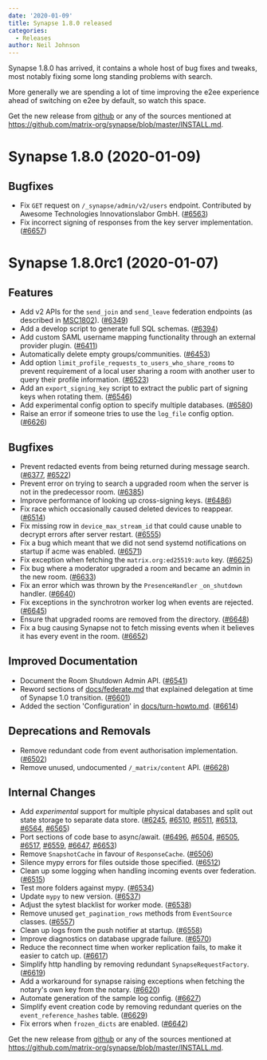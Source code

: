 ```yaml
---
date: '2020-01-09'
title: Synapse 1.8.0 released
categories:
  - Releases
author: Neil Johnson
---
```


Synapse 1.8.0 has arrived, it contains a whole host of bug fixes and tweaks, most notably fixing some long standing problems with search.

More generally we are spending a lot of time  improving the e2ee experience ahead of switching on e2ee by default, so watch this space.

Get the new release from [github](https://github.com/matrix-org/synapse/releases/tag/v1.8.0) or any of the sources mentioned at https://github.com/matrix-org/synapse/blob/master/INSTALL.md.


Synapse 1.8.0 (2020-01-09)
==========================

Bugfixes
--------

- Fix `GET` request on `/_synapse/admin/v2/users` endpoint. Contributed by Awesome Technologies Innovationslabor GmbH. ([\#6563](https://github.com/matrix-org/synapse/issues/6563))
- Fix incorrect signing of responses from the key server implementation. ([\#6657](https://github.com/matrix-org/synapse/issues/6657))


Synapse 1.8.0rc1 (2020-01-07)
=============================

Features
--------

- Add v2 APIs for the `send_join` and `send_leave` federation endpoints (as described in [MSC1802](https://github.com/matrix-org/matrix-doc/pull/1802)). ([\#6349](https://github.com/matrix-org/synapse/issues/6349))
- Add a develop script to generate full SQL schemas. ([\#6394](https://github.com/matrix-org/synapse/issues/6394))
- Add custom SAML username mapping functionality through an external provider plugin. ([\#6411](https://github.com/matrix-org/synapse/issues/6411))
- Automatically delete empty groups/communities. ([\#6453](https://github.com/matrix-org/synapse/issues/6453))
- Add option `limit_profile_requests_to_users_who_share_rooms` to prevent requirement of a local user sharing a room with another user to query their profile information. ([\#6523](https://github.com/matrix-org/synapse/issues/6523))
- Add an `export_signing_key` script to extract the public part of signing keys when rotating them. ([\#6546](https://github.com/matrix-org/synapse/issues/6546))
- Add experimental config option to specify multiple databases. ([\#6580](https://github.com/matrix-org/synapse/issues/6580))
- Raise an error if someone tries to use the `log_file` config option. ([\#6626](https://github.com/matrix-org/synapse/issues/6626))


Bugfixes
--------

- Prevent redacted events from being returned during message search. ([\#6377](https://github.com/matrix-org/synapse/issues/6377), [\#6522](https://github.com/matrix-org/synapse/issues/6522))
- Prevent error on trying to search a upgraded room when the server is not in the predecessor room. ([\#6385](https://github.com/matrix-org/synapse/issues/6385))
- Improve performance of looking up cross-signing keys. ([\#6486](https://github.com/matrix-org/synapse/issues/6486))
- Fix race which occasionally caused deleted devices to reappear. ([\#6514](https://github.com/matrix-org/synapse/issues/6514))
- Fix missing row in `device_max_stream_id` that could cause unable to decrypt errors after server restart. ([\#6555](https://github.com/matrix-org/synapse/issues/6555))
- Fix a bug which meant that we did not send systemd notifications on startup if acme was enabled. ([\#6571](https://github.com/matrix-org/synapse/issues/6571))
- Fix exception when fetching the `matrix.org:ed25519:auto` key. ([\#6625](https://github.com/matrix-org/synapse/issues/6625))
- Fix bug where a moderator upgraded a room and became an admin in the new room. ([\#6633](https://github.com/matrix-org/synapse/issues/6633))
- Fix an error which was thrown by the `PresenceHandler` `_on_shutdown` handler. ([\#6640](https://github.com/matrix-org/synapse/issues/6640))
- Fix exceptions in the synchrotron worker log when events are rejected. ([\#6645](https://github.com/matrix-org/synapse/issues/6645))
- Ensure that upgraded rooms are removed from the directory. ([\#6648](https://github.com/matrix-org/synapse/issues/6648))
- Fix a bug causing Synapse not to fetch missing events when it believes it has every event in the room. ([\#6652](https://github.com/matrix-org/synapse/issues/6652))


Improved Documentation
----------------------

- Document the Room Shutdown Admin API. ([\#6541](https://github.com/matrix-org/synapse/issues/6541))
- Reword sections of [docs/federate.md](docs/federate.md) that explained delegation at time of Synapse 1.0 transition. ([\#6601](https://github.com/matrix-org/synapse/issues/6601))
- Added the section 'Configuration' in [docs/turn-howto.md](docs/turn-howto.md). ([\#6614](https://github.com/matrix-org/synapse/issues/6614))


Deprecations and Removals
-------------------------

- Remove redundant code from event authorisation implementation. ([\#6502](https://github.com/matrix-org/synapse/issues/6502))
- Remove unused, undocumented `/_matrix/content` API. ([\#6628](https://github.com/matrix-org/synapse/issues/6628))


Internal Changes
----------------

- Add *experimental* support for multiple physical databases and split out state storage to separate data store. ([\#6245](https://github.com/matrix-org/synapse/issues/6245), [\#6510](https://github.com/matrix-org/synapse/issues/6510), [\#6511](https://github.com/matrix-org/synapse/issues/6511), [\#6513](https://github.com/matrix-org/synapse/issues/6513), [\#6564](https://github.com/matrix-org/synapse/issues/6564), [\#6565](https://github.com/matrix-org/synapse/issues/6565))
- Port sections of code base to async/await. ([\#6496](https://github.com/matrix-org/synapse/issues/6496), [\#6504](https://github.com/matrix-org/synapse/issues/6504), [\#6505](https://github.com/matrix-org/synapse/issues/6505), [\#6517](https://github.com/matrix-org/synapse/issues/6517), [\#6559](https://github.com/matrix-org/synapse/issues/6559), [\#6647](https://github.com/matrix-org/synapse/issues/6647), [\#6653](https://github.com/matrix-org/synapse/issues/6653))
- Remove `SnapshotCache` in favour of `ResponseCache`. ([\#6506](https://github.com/matrix-org/synapse/issues/6506))
- Silence mypy errors for files outside those specified. ([\#6512](https://github.com/matrix-org/synapse/issues/6512))
- Clean up some logging when handling incoming events over federation. ([\#6515](https://github.com/matrix-org/synapse/issues/6515))
- Test more folders against mypy. ([\#6534](https://github.com/matrix-org/synapse/issues/6534))
- Update `mypy` to new version. ([\#6537](https://github.com/matrix-org/synapse/issues/6537))
- Adjust the sytest blacklist for worker mode. ([\#6538](https://github.com/matrix-org/synapse/issues/6538))
- Remove unused `get_pagination_rows` methods from `EventSource` classes. ([\#6557](https://github.com/matrix-org/synapse/issues/6557))
- Clean up logs from the push notifier at startup. ([\#6558](https://github.com/matrix-org/synapse/issues/6558))
- Improve diagnostics on database upgrade failure. ([\#6570](https://github.com/matrix-org/synapse/issues/6570))
- Reduce the reconnect time when worker replication fails, to make it easier to catch up. ([\#6617](https://github.com/matrix-org/synapse/issues/6617))
- Simplify http handling by removing redundant `SynapseRequestFactory`. ([\#6619](https://github.com/matrix-org/synapse/issues/6619))
- Add a workaround for synapse raising exceptions when fetching the notary's own key from the notary. ([\#6620](https://github.com/matrix-org/synapse/issues/6620))
- Automate generation of the sample log config. ([\#6627](https://github.com/matrix-org/synapse/issues/6627))
- Simplify event creation code by removing redundant queries on the `event_reference_hashes` table. ([\#6629](https://github.com/matrix-org/synapse/issues/6629))
- Fix errors when `frozen_dicts` are enabled. ([\#6642](https://github.com/matrix-org/synapse/issues/6642))

Get the new release from [github](https://github.com/matrix-org/synapse/releases/tag/v1.8.0) or any of the sources mentioned at https://github.com/matrix-org/synapse/blob/master/INSTALL.md.


